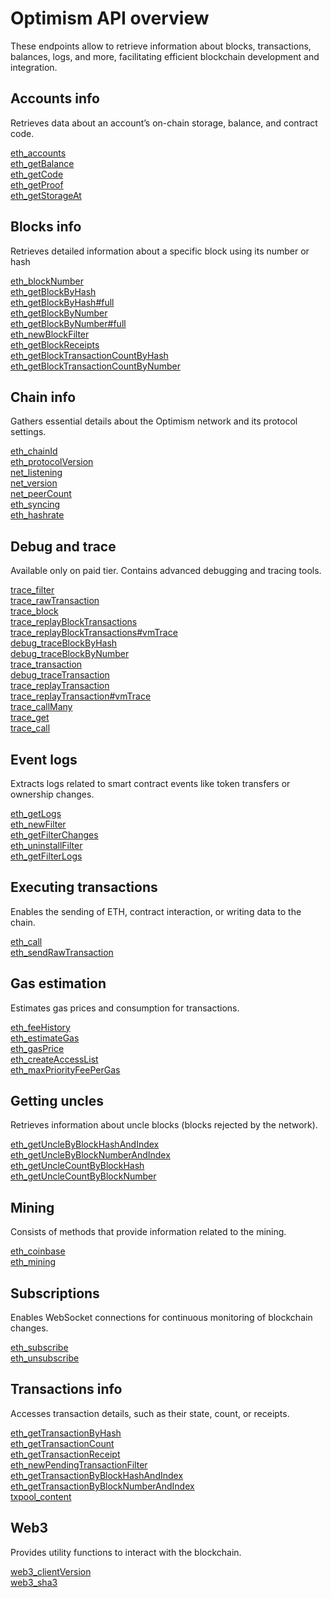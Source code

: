 # Optimism API overview

These endpoints allow to retrieve information about blocks, transactions, balances, logs, and more, facilitating efficient blockchain development and integration.

## Accounts info

Retrieves data about an account’s on-chain storage, balance, and contract code.

[eth_accounts](/optimism-api/accountinfo/eth_accounts) \
[eth_getBalance](/optimism-api/accountinfo/eth_getBalance) \
[eth_getCode](/optimism-api/accountinfo/eth_getCode) \
[eth_getProof](/optimism-api/accountinfo/eth_getProof) \
[eth_getStorageAt](/optimism-api/accountinfo/eth_getStorageAt)

## Blocks info

Retrieves detailed information about a specific block using its number or hash

[eth_blockNumber](/optimism-api/blocksinfo/eth_blockNumber) \
[eth_getBlockByHash](/optimism-api/blocksinfo/eth_getBlockByHash) \
[eth_getBlockByHash#full](/optimism-api/blocksinfo/eth_getBlockByHashfull) \
[eth_getBlockByNumber](/optimism-api/blocksinfo/eth_getBlockByNumber) \
[eth_getBlockByNumber#full](/optimism-api/blocksinfo/eth_getBlockByNumberfull) \
[eth_newBlockFilter](/optimism-api/blocksinfo/eth_newBlockFilter) \
[eth_getBlockReceipts](/optimism-api/blocksinfo/eth_getBlockReceipts) \
[eth_getBlockTransactionCountByHash](/optimism-api/blocksinfo/eth_getBlockTransactionCountByHash) \
[eth_getBlockTransactionCountByNumber](/optimism-api/blocksinfo/eth_getBlockTransactionCountByNumber)

## Chain info

Gathers essential details about the Optimism network and its protocol settings.

[eth_chainId](/optimism-api/chaininfo/eth_chainId) \
[eth_protocolVersion](/optimism-api/chaininfo/eth_protocolVersion) \
[net_listening](/optimism-api/chaininfo/net_listening) \
[net_version](/optimism-api/chaininfo/net_version) \
[net_peerCount](/optimism-api/chaininfo/net_peerCount) \
[eth_syncing](/optimism-api/chaininfo/eth_syncing) \
[eth_hashrate](/optimism-api/chaininfo/eth_hashrate)

## Debug and trace

Available only on paid tier. Contains advanced debugging and tracing tools.

[trace_filter](/optimism-api/debugandtrace/trace_filter) \
[trace_rawTransaction](/optimism-api/debugandtrace/trace_rawTransaction) \
[trace_block](/optimism-api/debugandtrace/trace_block) \
[trace_replayBlockTransactions](/optimism-api/debugandtrace/trace_replayBlockTransactions) \
[trace_replayBlockTransactions#vmTrace](/optimism-api/debugandtrace/trace_replayBlockTransactionsvmTrace) \
[debug_traceBlockByHash](/optimism-api/debugandtrace/debug_traceBlockByHash) \
[debug_traceBlockByNumber](/optimism-api/debugandtrace/debug_traceBlockByNumber) \
[trace_transaction](/optimism-api/debugandtrace/trace_transaction) \
[debug_traceTransaction](/optimism-api/debugandtrace/debug_traceTransaction) \
[trace_replayTransaction](/optimism-api/debugandtrace/trace_replayTransaction) \
[trace_replayTransaction#vmTrace](/optimism-api/debugandtrace/trace_replayTransactionvmTrace) \
[trace_callMany](/optimism-api/debugandtrace/trace_callMany) \
[trace_get](/optimism-api/debugandtrace/trace_get) \
[trace_call](/optimism-api/debugandtrace/trace_call)

## Event logs

Extracts logs related to smart contract events like token transfers or ownership changes.

[eth_getLogs](/optimism-api/eventlogs/eth_getLogs) \
[eth_newFilter](/optimism-api/eventlogs/eth_newFilter) \
[eth_getFilterChanges](/optimism-api/eventlogs/eth_getFilterChanges) \
[eth_uninstallFilter](/optimism-api/eventlogs/eth_uninstallFilter) \
[eth_getFilterLogs](/optimism-api/eventlogs/eth_getFilterLogs)

## Executing transactions

Enables the sending of ETH, contract interaction, or writing data to the chain.

[eth_call](/optimism-api/executingtransactions/eth_call) \
[eth_sendRawTransaction](/optimism-api/executingtransactions/eth_sendRawTransaction)

## Gas estimation

Estimates gas prices and consumption for transactions.

[eth_feeHistory](/optimism-api/gasestimation/eth_feeHistory) \
[eth_estimateGas](/optimism-api/gasestimation/eth_estimateGas) \
[eth_gasPrice](/optimism-api/gasestimation/eth_gasPrice) \
[eth_createAccessList](/optimism-api/gasestimation/eth_createAccessList) \
[eth_maxPriorityFeePerGas](/optimism-api/gasestimation/eth_maxPriorityFeePerGas)

## Getting uncles

Retrieves information about uncle blocks (blocks rejected by the network).

[eth_getUncleByBlockHashAndIndex](/optimism-api/gettinguncles/eth_getUncleByBlockHashAndIndex) \
[eth_getUncleByBlockNumberAndIndex](/optimism-api/gettinguncles/eth_getUncleByBlockNumberAndIndex) \
[eth_getUncleCountByBlockHash](/optimism-api/gettinguncles/eth_getUncleCountByBlockHash) \
[eth_getUncleCountByBlockNumber](/optimism-api/gettinguncles/eth_getUncleCountByBlockNumber)

## Mining

Consists of methods that provide information related to the mining.

[eth_coinbase](/optimism-api/mining/eth_coinbase) \
[eth_mining](/optimism-api/mining/eth_mining)

## Subscriptions

Enables WebSocket connections for continuous monitoring of blockchain changes.

[eth_subscribe](/optimism-api/subscriptions/eth_subscribe) \
[eth_unsubscribe](/optimism-api/subscriptions/eth_unsubscribe)

## Transactions info

Accesses transaction details, such as their state, count, or receipts.

[eth_getTransactionByHash](/optimism-api/transactionsinfo/eth_getTransactionByHash) \
[eth_getTransactionCount](/optimism-api/transactionsinfo/eth_getTransactionCount) \
[eth_getTransactionReceipt](/optimism-api/transactionsinfo/eth_getTransactionReceipt) \
[eth_newPendingTransactionFilter](/optimism-api/transactionsinfo/eth_newPendingTransactionFilter) \
[eth_getTransactionByBlockHashAndIndex](/optimism-api/transactionsinfo/eth_getTransactionByBlockHashAndIndex) \
[eth_getTransactionByBlockNumberAndIndex](/optimism-api/transactionsinfo/eth_getTransactionByBlockNumberAndIndex) \
[txpool_content](/optimism-api/transactionsinfo/txpool_content)

## Web3

Provides utility functions to interact with the blockchain.

[web3_clientVersion](/optimism-api/web3/web3_clientVersion) \
[web3_sha3](/optimism-api/web3/web3_sha3)